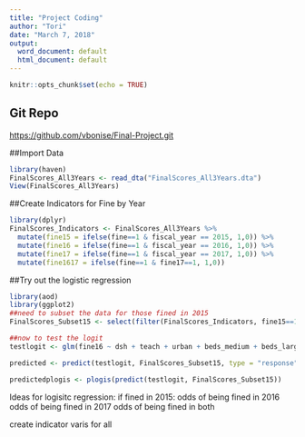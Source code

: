 ```yaml
---
title: "Project Coding"
author: "Tori"
date: "March 7, 2018"
output:
  word_document: default
  html_document: default
---
```


```r
knitr::opts_chunk$set(echo = TRUE)
```

## Git Repo
[https://github.com/vbonise/Final-Project.git](https://github.com/vbonise/Final-Project.git)

##Import Data
```r
library(haven)
FinalScores_All3Years <- read_dta("FinalScores_All3Years.dta")
View(FinalScores_All3Years)
```

##Create Indicators for Fine by Year
```r
library(dplyr)
FinalScores_Indicators <- FinalScores_All3Years %>%
  mutate(fine15 = ifelse(fine==1 & fiscal_year == 2015, 1,0)) %>%
  mutate(fine16 = ifelse(fine==1 & fiscal_year == 2016, 1,0)) %>%
  mutate(fine17 = ifelse(fine==1 & fiscal_year == 2017, 1,0)) %>%
  mutate(fine1617 = ifelse(fine==1 & fine17==1, 1,0))
```
##Try out the logistic regression
```r
library(aod)
library(ggplot2)
##need to subset the data for those fined in 2015
FinalScores_Subset15 <- select(filter(FinalScores_Indicators, fine15==1), c(fine, fine15, fine16, fine17, fine1617, dsh, teach, urban, beds_small, beds_medium, beds_large, readmiss_fine, vbp_fine))

##now to test the logit
testlogit <- glm(fine16 ~ dsh + teach + urban + beds_medium + beds_large +readmiss_fine + vbp_fine, data = FinalScores_Subset15, family=binomial(link="logit"))

predicted <- predict(testlogit, FinalScores_Subset15, type = "response")

predictedplogis <- plogis(predict(testlogit, FinalScores_Subset15))

```
Ideas for logisitc regression:
if fined in 2015:
odds of being fined in 2016
odds of being fined in 2017
odds of being fined in both

create indicator varis for all
